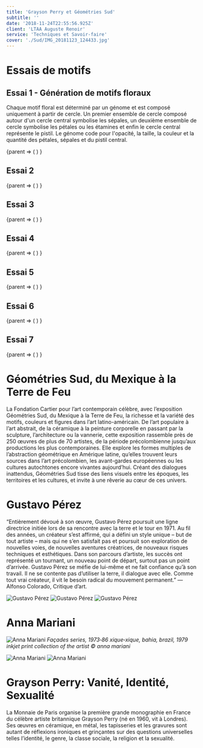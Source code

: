 ```yaml
---
title: 'Grayson Perry et Géométries Sud'
subtitle: ''
date: '2018-11-24T22:55:56.925Z'
client: 'LTAA Auguste Renoir'
service: 'Techniques et Savoir-faire'
cover: './Sud/IMG_20181123_124433.jpg'
---
```


# Essais de motifs

## Essai 1 - Génération de motifs floraux 

Chaque motif floral est déterminé par un génome et est composé uniquement à partir de cercle. Un premier ensemble de cercle composé autour d'un cercle central symbolise les sépales, un deuxième ensemble de cercle symbolise les pétales ou les étamines et enfin le cercle central représente le pistil.
Le génome code pour l'opacité, la taille, la couleur et la quantité des pétales, sépales et du pistil central.

<div style={{ 
  height: "600px",
  width: "auto"
  }}>
<ContainerDimensions>
    {parent => (
        <SketchComponent
            sketch={ sud2 }
            width={parent.width}
            height={parent.height}
        />
    )
    }
</ContainerDimensions>
</div>

## Essai 2

<div style={{ 
  height: "600px",
  width: "auto"
  }}>
<ContainerDimensions>
    {parent => (
        <SketchComponent
            sketch={ sud3 }
            width={parent.width}
            height={parent.height}
        />
    )
    }
</ContainerDimensions>
</div>

## Essai 3

<div style={{ 
  height: "600px",
  width: "auto"
  }}>
<ContainerDimensions>
    {parent => (
        <SketchComponent
            sketch={ sud4 }
            width={parent.width}
            height={parent.height}
        />
    )
    }
</ContainerDimensions>
</div>

## Essai 4

<div style={{ 
  height: "600px",
  width: "auto"
  }}>
<ContainerDimensions>
    {parent => (
        <SketchComponent
            sketch={ sud5 }
            width={parent.width}
            height={parent.height}
        />
    )
    }
</ContainerDimensions>
</div>

## Essai 5

<div style={{ 
  height: "600px",
  width: "auto"
  }}>
<ContainerDimensions>
    {parent => (
        <SketchComponent
            sketch={ sud6 }
            width={parent.width}
            height={parent.height}
        />
    )
    }
</ContainerDimensions>
</div>

## Essai 6

<div style={{ 
  height: "600px",
  width: "auto"
  }}>
<ContainerDimensions>
    {parent => (
        <SketchComponent
            sketch={ sud7 }
            width={parent.width}
            height={parent.height}
        />
    )
    }
</ContainerDimensions>
</div>

## Essai 7

<div style={{ 
  height: "600px",
  width: "auto"
  }}>
<ContainerDimensions>
    {parent => (
        <SketchComponent
            sketch={ sud8 }
            width={parent.width}
            height={parent.height}
        />
    )
    }
</ContainerDimensions>
</div>



# Géométries Sud, du Mexique à la Terre de Feu

La Fondation Cartier pour l’art contemporain célèbre, avec l’exposition Géométries Sud, du Mexique à la Terre de Feu, la richesse et la variété des motifs, couleurs et figures dans l’art latino-américain. De l’art populaire à l’art abstrait, de la céramique à la peinture corporelle en passant par la sculpture, l’architecture ou la vannerie, cette exposition rassemble près de 250 œuvres de plus de 70 artistes, de la période précolombienne jusqu’aux productions les plus contemporaines. Elle explore les formes multiples de l’abstraction géométrique en Amérique latine, qu’elles trouvent leurs sources dans l’art précolombien, les avant-gardes européennes ou les cultures autochtones encore vivantes aujourd’hui. Créant des dialogues inattendus, Géométries Sud tisse des liens visuels entre les époques, les territoires et les cultures, et invite à une rêverie au cœur de ces univers.

# Gustavo Pérez
“Entièrement dévoué à son œuvre, Gustavo Pérez poursuit une ligne directrice initiée lors de sa rencontre avec la terre et le tour en 1971. Au fil des années, un créateur s’est affirmé, qui a défini un style unique – but de tout artiste – mais qui ne s’en satisfait pas et poursuit son exploration de nouvelles voies, de nouvelles aventures créatrices, de nouveaux risques techniques et esthétiques. Dans son parcours d’artiste, les succès ont représenté un tournant, un nouveau point de départ, surtout pas un point d’arrivée. Gustavo Pérez se méfie de lui-même et ne fait confiance qu’à son travail. Il ne se contente pas d’utiliser la terre, il dialogue avec elle. Comme tout vrai créateur, il vit le besoin radical du mouvement permanent.” — Alfonso Colorado, Critique d’art.

![Gustavo Pérez](./Sud/IMG_20181123_123223.jpg "texte pour le titre, facultatif")
![Gustavo Pérez](./Sud/IMG_20181123_123246.jpg "texte pour le titre, facultatif")
![Gustavo Pérez](./Sud/IMG_20181123_123419.jpg "texte pour le titre, facultatif")

# Anna Mariani
![Anna Mariani](./Sud/j08gwje7iln11g4n.jpg "façades series, 1973‐86 xique‐xique, bahia, brazil, 1979 inkjet print collection of the artist © Anna Mariani")
*Façades series, 1973‐86 xique‐xique, bahia, brazil, 1979 inkjet print collection of the artist © anna mariani*

![Anna Mariani](./Sud/IMG_20181123_123545.jpg "texte pour le titre, facultatif")
![Anna Mariani](./Sud/IMG_20181123_124647.jpg)

# Grayson Perry: Vanité, Identité, Sexualité

La Monnaie de Paris organise la première grande monographie en France du célèbre artiste britannique Grayson Perry (né en 1960, vit à Londres). Ses œuvres en céramique, en métal, les tapisseries et les gravures sont autant de réflexions ironiques et grinçantes sur des questions universelles telles l’identité, le genre, la classe sociale, la religion et la sexualité.
